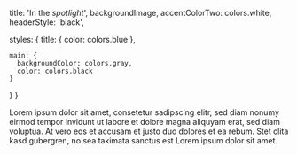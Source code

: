 

  title: 'In the _spotlight_',
  backgroundImage,
  accentColorTwo: colors.white,
  headerStyle: 'black',

  styles: {
    title: {
      color: colors.blue
    },

    main: {
      backgroundColor: colors.gray,
      color: colors.black
    }
  }
}

Lorem ipsum dolor sit amet, consetetur sadipscing elitr, sed diam nonumy eirmod     tempor invidunt ut labore et dolore magna aliquyam erat, sed diam voluptua. At     vero eos et accusam et justo duo dolores et ea rebum. Stet clita kasd gubergren,     no sea takimata sanctus est Lorem ipsum dolor sit amet.
